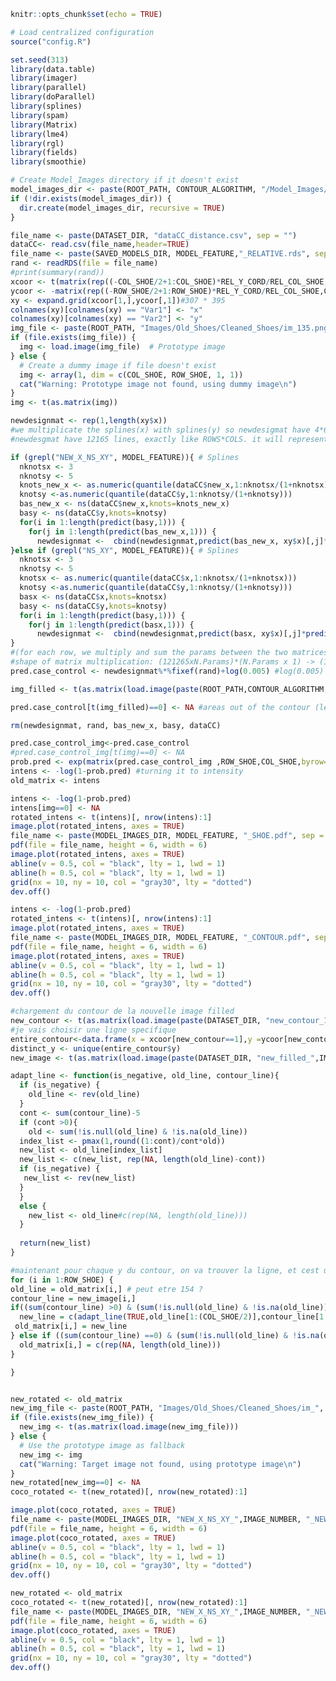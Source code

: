 ```r
knitr::opts_chunk$set(echo = TRUE)
```

```r
# Load centralized configuration
source("config.R")
```

```r
set.seed(313)
library(data.table)
library(imager)
library(parallel)
library(doParallel)
library(splines)
library(spam)
library(Matrix)
library(lme4)
library(rgl)
library(fields)
library(smoothie)

# Create Model_Images directory if it doesn't exist
model_images_dir <- paste(ROOT_PATH, CONTOUR_ALGORITHM, "/Model_Images/", sep = "")
if (!dir.exists(model_images_dir)) {
  dir.create(model_images_dir, recursive = TRUE)
}

```





  
```r
file_name <- paste(DATASET_DIR, "dataCC_distance.csv", sep = "")
dataCC<- read.csv(file_name,header=TRUE)
file_name <- paste(SAVED_MODELS_DIR, MODEL_FEATURE,"_RELATIVE.rds", sep = "")
rand <- readRDS(file = file_name)
#print(summary(rand))
xcoor <- t(matrix(rep((-COL_SHOE/2+1:COL_SHOE)*REL_Y_CORD/REL_COL_SHOE,ROW_SHOE),COL_SHOE,ROW_SHOE))
ycoor <- -matrix(rep((-ROW_SHOE/2+1:ROW_SHOE)*REL_Y_CORD/REL_COL_SHOE,COL_SHOE),ROW_SHOE,COL_SHOE)
xy <- expand.grid(xcoor[1,],ycoor[,1])#307 * 395
colnames(xy)[colnames(xy) == "Var1"] <- "x"
colnames(xy)[colnames(xy) == "Var2"] <- "y"
img_file <- paste(ROOT_PATH, "Images/Old_Shoes/Cleaned_Shoes/im_135.png", sep = "")
if (file.exists(img_file)) {
  img <- load.image(img_file)  # Prototype image
} else {
  # Create a dummy image if file doesn't exist
  img <- array(1, dim = c(COL_SHOE, ROW_SHOE, 1, 1))
  cat("Warning: Prototype image not found, using dummy image\n")
}
img <- t(as.matrix(img))

```


```r

newdesignmat <- rep(1,length(xy$x))
#we multiplicate the splines(x) with splines(y) so newdesigmat have 4*6 columns! (plus the first)
#newdesgmat have 12165 lines, exactly like ROWS*COLS. it will represent each point of the matrix ?

if (grepl("NEW_X_NS_XY", MODEL_FEATURE)){ # Splines 
  nknotsx <- 3
  nknotsy <- 5
  knots_new_x <- as.numeric(quantile(dataCC$new_x,1:nknotsx/(1+nknotsx)))
  knotsy <-as.numeric(quantile(dataCC$y,1:nknotsy/(1+nknotsy)))
  bas_new_x <- ns(dataCC$new_x,knots=knots_new_x)
  basy <- ns(dataCC$y,knots=knotsy)
  for(i in 1:length(predict(basy,1))) {
    for(j in 1:length(predict(bas_new_x,1))) {
      newdesignmat <-  cbind(newdesignmat,predict(bas_new_x, xy$x)[,j]*predict(basy, xy$y)[,i])  } }
}else if (grepl("NS_XY", MODEL_FEATURE)){ # Splines 
  nknotsx <- 3
  nknotsy <- 5
  knotsx <- as.numeric(quantile(dataCC$x,1:nknotsx/(1+nknotsx)))
  knotsy <-as.numeric(quantile(dataCC$y,1:nknotsy/(1+nknotsy)))
  basx <- ns(dataCC$x,knots=knotsx)
  basy <- ns(dataCC$y,knots=knotsy)
  for(i in 1:length(predict(basy,1))) {
    for(j in 1:length(predict(basx,1))) {
      newdesignmat <-  cbind(newdesignmat,predict(basx, xy$x)[,j]*predict(basy, xy$y)[,i])  } }
} 
#(for each row, we multiply and sum the params between the two matrices )
#shape of matrix multiplication: (121265xN.Params)*(N.Params x 1) -> (121265x1)
pred.case_control <- newdesignmat%*%fixef(rand)+log(0.005) #log(0.005) is the offset

img_filled <- t(as.matrix(load.image(paste(ROOT_PATH,CONTOUR_ALGORITHM, "/Dataset/new_filled_135.png", sep = ""))))

pred.case_control[t(img_filled)==0] <- NA #areas out of the contour (less than 8 shoes has contact surface in these pixels) are given NA

rm(newdesignmat, rand, bas_new_x, basy, dataCC)

```


```r
pred.case_control_img<-pred.case_control
#pred.case_control_img[t(img)==0] <- NA
prob.pred <- exp(matrix(pred.case_control_img ,ROW_SHOE,COL_SHOE,byrow=1))/(1+exp(matrix(pred.case_control_img ,ROW_SHOE,COL_SHOE,byrow=1)))
intens <- -log(1-prob.pred) #turning it to intensity
old_matrix <- intens

```

```r
intens <- -log(1-prob.pred)
intens[img==0] <- NA
rotated_intens <- t(intens)[, nrow(intens):1]
image.plot(rotated_intens, axes = TRUE)
file_name <- paste(MODEL_IMAGES_DIR, MODEL_FEATURE, "_SHOE.pdf", sep = "")
pdf(file = file_name, height = 6, width = 6)
image.plot(rotated_intens, axes = TRUE)
abline(v = 0.5, col = "black", lty = 1, lwd = 1)
abline(h = 0.5, col = "black", lty = 1, lwd = 1)
grid(nx = 10, ny = 10, col = "gray30", lty = "dotted")
dev.off() 

```

```r
intens <- -log(1-prob.pred)
rotated_intens <- t(intens)[, nrow(intens):1]
image.plot(rotated_intens, axes = TRUE)
file_name <- paste(MODEL_IMAGES_DIR, MODEL_FEATURE, "_CONTOUR.pdf", sep = "")
pdf(file = file_name, height = 6, width = 6)
image.plot(rotated_intens, axes = TRUE)
abline(v = 0.5, col = "black", lty = 1, lwd = 1)
abline(h = 0.5, col = "black", lty = 1, lwd = 1)
grid(nx = 10, ny = 10, col = "gray30", lty = "dotted")
dev.off() 

```



```r
#chargement du contour de la nouvelle image filled
new_contour <- t(as.matrix(load.image(paste(DATASET_DIR, "new_contour_171.png", sep = ""))))
#je vais choisir une ligne specifique
entire_contour<-data.frame(x = xcoor[new_contour==1],y =ycoor[new_contour==1])# the data
distinct_y <- unique(entire_contour$y)
new_image <- t(as.matrix(load.image(paste(DATASET_DIR, "new_filled_",IMAGE_NUMBER,".png", sep = ""))))
```





```r
adapt_line <- function(is_negative, old_line, contour_line){
  if (is_negative) {
    old_line <- rev(old_line)
  }
  cont <- sum(contour_line)-5
  if (cont >0){
    old <- sum(!is.null(old_line) & !is.na(old_line))
  index_list <- pmax(1,round((1:cont)/cont*old))
  new_list <- old_line[index_list]
  new_list <- c(new_list, rep(NA, length(old_line)-cont))
  if (is_negative) {
   new_list <- rev(new_list)
  }
  }
  else {
    new_list <- old_line#c(rep(NA, length(old_line)))
  }
  
  return(new_list)
}

```




```r
#maintenant pour chaque y du contour, on va trouver la ligne, et cest une ligne quon va s'occuper
for (i in 1:ROW_SHOE) {
old_line = old_matrix[i,] # peut etre 154 ?
contour_line = new_image[i,]
if((sum(contour_line) >0) & (sum(!is.null(old_line) & !is.na(old_line)) >0)){
  new_line = c(adapt_line(TRUE,old_line[1:(COL_SHOE/2)],contour_line[1:(COL_SHOE/2)]),adapt_line(FALSE,old_line[(COL_SHOE/2+1):COL_SHOE],contour_line[(COL_SHOE/2+1):COL_SHOE]))
 old_matrix[i,] = new_line
} else if ((sum(contour_line) ==0) & (sum(!is.null(old_line) & !is.na(old_line)) >0)){
  old_matrix[i,] = c(rep(NA, length(old_line)))
}

}
```


```r


```





```r
new_rotated <- old_matrix
new_img_file <- paste(ROOT_PATH, "Images/Old_Shoes/Cleaned_Shoes/im_", IMAGE_NUMBER, ".png", sep = "")
if (file.exists(new_img_file)) {
  new_img <- t(as.matrix(load.image(new_img_file)))
} else {
  # Use the prototype image as fallback
  new_img <- img
  cat("Warning: Target image not found, using prototype image\n")
}
new_rotated[new_img==0] <- NA
coco_rotated <- t(new_rotated)[, nrow(new_rotated):1]

image.plot(coco_rotated, axes = TRUE)
file_name <- paste(MODEL_IMAGES_DIR, "NEW_X_NS_XY_",IMAGE_NUMBER, "_NEW_SHOE.pdf", sep = "")
pdf(file = file_name, height = 6, width = 6)
image.plot(coco_rotated, axes = TRUE)
abline(v = 0.5, col = "black", lty = 1, lwd = 1)
abline(h = 0.5, col = "black", lty = 1, lwd = 1)
grid(nx = 10, ny = 10, col = "gray30", lty = "dotted")
dev.off() 
```
```r
new_rotated <- old_matrix
coco_rotated <- t(new_rotated)[, nrow(new_rotated):1]
file_name <- paste(MODEL_IMAGES_DIR, "NEW_X_NS_XY_",IMAGE_NUMBER, "_NEW_CONTOUR.pdf", sep = "")
pdf(file = file_name, height = 6, width = 6)
image.plot(coco_rotated, axes = TRUE)
abline(v = 0.5, col = "black", lty = 1, lwd = 1)
abline(h = 0.5, col = "black", lty = 1, lwd = 1)
grid(nx = 10, ny = 10, col = "gray30", lty = "dotted")
dev.off() 
```


